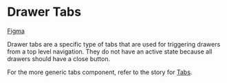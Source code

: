 
# Drawer Tabs

[Figma](https://www.figma.com/file/P3q71IJ1P4NcB9jpMV07s6/%E2%AD%90-UI-components?type=design&node-id=9456-6939&mode=design&t=cdi0gagh9r4AjM9W-0)

Drawer tabs are a specific type of tabs that are used for triggering drawers from a top level navigation. They do not have an active state because all drawers should have a close button.

<Primary />

For the more generic tabs component, refer to the story for [Tabs](../?path=/docs/components-navigation-tabs-tabs--docs).
